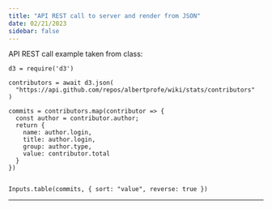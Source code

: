 ```yaml
---
title: "API REST call to server and render from JSON"
date: 02/21/2023
sidebar: false
---
```


API REST call example taken from class:

```ojs
d3 = require('d3')

contributors = await d3.json(
  "https://api.github.com/repos/albertprofe/wiki/stats/contributors"
)

commits = contributors.map(contributor => {
  const author = contributor.author;
  return {
    name: author.login,
    title: author.login,
    group: author.type,
    value: contributor.total
  }
})


Inputs.table(commits, { sort: "value", reverse: true })
```

---


